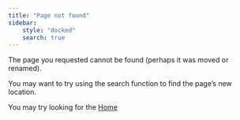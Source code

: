 ```yaml
---
title: "Page not found"
sidebar:
    style: "docked"
    search: true
---
```


The page you requested cannot be found (perhaps it was moved or renamed).

You may want to try using the search function to find the page's new location.

You may try looking for the [Home](https://pages.icpmol.es/ControlChallengesSolutions/)
